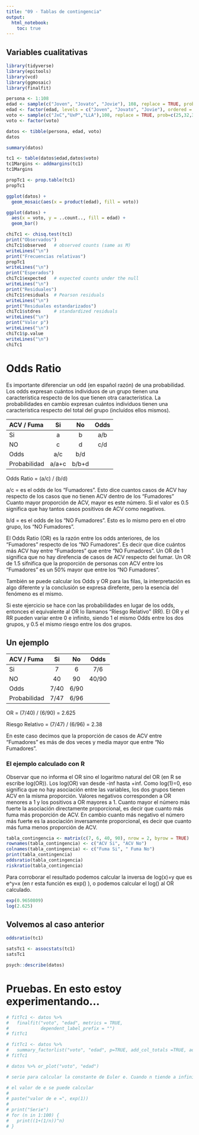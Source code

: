 ```yaml
---
title: "09 - Tablas de contingencia"
output: 
  html_notebook: 
    toc: true
---
```


## Variables cualitativas

```r
library(tidyverse)
library(epitools)
library(vcd)
library(ggmosaic)
library(finalfit)
```


```r
persona <- 1:108
edad <- sample(c("Joven", "Jovato", "Jovie"), 108, replace = TRUE, prob=c(30, 45, 20))
edad <- factor(edad, levels = c("Joven", "Jovato", "Jovie"), ordered = TRUE)
voto <- sample(c("JxC","UxP","LLA"),108, replace = TRUE, prob=c(25,32,30))
voto <- factor(voto)

datos <- tibble(persona, edad, voto)
datos
```

```r
summary(datos)
```


```r
tc1 <- table(datos$edad,datos$voto)
tc1Margins <- addmargins(tc1)
tc1Margins
```

```r
propTc1 <- prop.table(tc1)
propTc1
```


```r
ggplot(datos) +
  geom_mosaic(aes(x = product(edad), fill = voto))
```

```r
ggplot(datos) +
  aes(x = voto, y = ..count.., fill = edad) +
  geom_bar()
```

```r

chiTc1 <- chisq.test(tc1)
print("Observados")
chiTc1$observed   # observed counts (same as M)
writeLines("\n")
print("Frecuencias relativas")
propTc1
writeLines("\n")
print("Esperados")
chiTc1$expected   # expected counts under the null
writeLines("\n")
print("Residuales")
chiTc1$residuals  # Pearson residuals
writeLines("\n")
print("Residuales estandarizados")
chiTc1$stdres     # standardized residuals
writeLines("\n")
print("Valor p")
writeLines("\n")
chiTc1$p.value
writeLines("\n")
chiTc1
```

# Odds Ratio

Es importante diferenciar un odd (en español razón) de una probabilidad. Los odds expresan cuántos individuos de un grupo tienen una característica respecto de los que tienen otra característica. La probabilidades en cambio expresan cuántos individuos tienen una característica respecto del total del grupo (incluídos ellos mismos).


ACV / Fuma          Si        No        Odds
--------------   -------    -------    -------
      Si            a         b         a/b
      NO            c         d         c/d
Odds               a/c       b/d
Probabilidad      a/a+c     b/b+d
--------------   -------    -------    -------
Odds Ratio = (a/c) / (b/d)

a/c = es el odds de los "Fumadores". Esto dice cuantos casos de ACV hay respecto de los casos que no tienen ACV dentro de los "Fumadores" Cuanto mayor proporción de ACV, mayor es este número. Si el valor es 0.5 significa que hay tantos casos positivos de ACV como negativos.

b/d = es el odds de los "NO Fumadores". Esto es lo mismo pero en el otro grupo, los "NO Fumadores".

El Odds Ratio (OR) es la razón entre los odds anteriores, de los "Fumadores" respecto de los "NO Fumadores". Es decir que dice cuántos más ACV hay entre "Fumadores" que entre "NO Fumadores". Un OR de 1 significa que no hay direfencia de casos de ACV respecto del fumar. Un OR de 1.5 sifnifica que la proporción de personas con ACV entre los "Fumadores" es un 50% mayor que entre los "NO Fumadores".

También se puede calcular los Odds y OR para las filas, la interpretación es algo diferente y la conclusión se expresa direfente, pero la esencia del fenómeno es el mismo.

Si este ejercicio se hace con las probabilidades en lugar de los odds, entonces el equivalente al OR lo llamanos "Riesgo Relativo" (RR). El OR y el RR pueden variar entre 0 e infinito, siendo 1 el mismo Odds entre los dos grupos, y 0.5 el mismo riesgo entre los dos grupos.

## Un ejemplo

ACV / Fuma          Si        No        Odds
--------------   -------    -------    -------
      Si            7         6         7/6
      NO           40        90        40/90
Odds              7/40      6/90
Probabilidad      7/47      6/96
--------------   -------    -------    -------
OR = (7/40) / (6/90) = 2.625

Riesgo Relativo = (7/47) / (6/96) = 2.38

En este caso decimos que la proporción de casos de ACV entre "Fumadores" es más de dos veces y media mayor que entre "No Fumadores".

### El ejemplo calculado con R

Observar que no informa el OR sino el logaritmo natural del OR (en R se escribe log(OR)). Los log(OR) van desde -inf hasta +inf. Como log(1)=0, eso significa que no hay asociación entre las variables, los dos grupos tienen ACV en la misma proporción. Valores negativos corresponden a OR menores a 1 y los positivos a OR mayores a 1. Cuanto mayor el número más fuerte la asociación directamente proporcional, es decir que cuanto más fuma más proporción de ACV. En cambio cuanto más negativo el número más fuerte es la asociación inversamente proporcional, es decir que cuanto más fuma menos proporción de ACV.

```r
tabla_contingencia <- matrix(c(7, 6, 40, 90), nrow = 2, byrow = TRUE)
rownames(tabla_contingencia) <- c("ACV Si", "ACV No")
colnames(tabla_contingencia) <- c("Fuma Si", " Fuma No")
print(tabla_contingencia)
oddsratio(tabla_contingencia)
riskratio(tabla_contingencia)
```

Para corroborar el resultado podemos calcular la inversa de log(x)=y que es e^y=x (en r esta función es exp() ), o podemos calcular el log() al OR calculado.

```r
exp(0.9650809)
log(2.625)
```

## Volvemos al caso anterior

```r
oddsratio(tc1)
```

```r
satsTc1 <- assocstats(tc1)
satsTc1
```


```r
psych::describe(datos)
```

# Pruebas. En esto estoy experimentando...

```r
# fitTc1 <- datos %>% 
#   finalfit("voto", "edad", metrics = TRUE,
#            dependent_label_prefix = "")
# fitTc1
```

```r
# fitTc1 <- datos %>% 
#   summary_factorlist("voto", "edad", p=TRUE, add_col_totals =TRUE, add_row_totals =TRUE)
# fitTc1
```


```r
# datos %>% or_plot("voto", "edad")
```

```r
# serie para calcular la constante de Euler e. Cuando n tiende a infinito el resultado tiende a e.

# el valor de e se puede calcular
# 
# paste("valor de e =", exp(1))
# 
# print("Serie")
# for (n in 1:100) {
#   print((1+(1/n))^n)
# }
```

